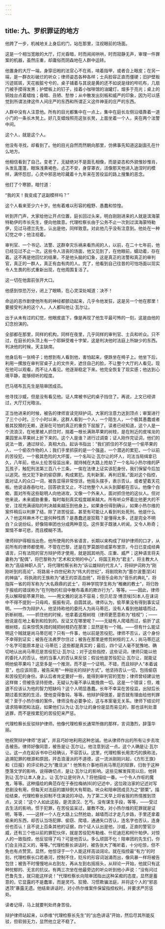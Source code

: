 ```yaml
---
---
---
```

title: 九、罗织罪证的地方
---




他跨了一步，机械地关上身后的门，站在那里，注视眼前的场面。

这是一个相当宽敞的大厅，灯光昏暗，时而闹闹哄哄，时而寂静无声，审理一件罪案的机器，虽然庄重，却庸俗而阴森地在人群中运转。

他置身的大厅一端，身穿旧袍的法官心不在焉，啃着指甲，或者合上眼皮；在另一端，是一群衣衫破烂的听众；律师姿态各种各样；士兵脸容正直而僵硬；旧护壁板污迹斑斑，天花板脏兮兮的，桌子铺着与其说是黄的还不如说是绿的哔叽布，几扇门被手摸得发黑；护壁板上的钉子，挂着小咖啡馆的油罐灯，烟多于亮光；桌上的铜烛台点着蜡烛；昏暗、丑陋、愁惨；从中散发出刻板和威严的印象，因为可以感觉到所谓法律这件人间庄严的东西和所谓正义这件神圣的庄严的东西。

人群中没有人注意他。所有的目光都集中在一点上，集中在庭长左侧沿墙靠着一道小门的一条长木凳上。好几支蜡烛照亮这张长凳，上面坐着一个人，夹在两个法警中间。

这个人，就是这个人。

他没有寻找，却看到了。他的目光自然而然朝向那里，仿佛事先知道这副面孔在什么地方。

他相信看到了自己，变老了，无疑绝对不是面孔相像，而是姿态和外貌惟妙惟肖，头发乱蓬蓬，眼珠浅黄褐色，忐忑不安，身穿罩衣，活像那天他进入迪涅时的模样，满怀怨怼，心灵中邪恶地珍藏着十九年来在苦役监的路上搜集的恶念。

他打了个寒颤，暗忖道：

“我的天！我变成了这副模样吗？”

这个人看来至少六十岁。他有着难以形容的粗野、愚蠢和惊惶。

听到开门声，大家给他让开点位置，庭长回过头来，明白刚刚进来的人就是滨海蒙特勒伊的市长先生，便向他致意。代理检察长由于公务不止一次到过滨海蒙特勒伊，见过马德兰先生，认出是他，同样致意。对此他几乎没有注意到。他处在一种幻觉之中；他注视着。

审判官、一个书记、法警、这群幸灾乐祸来看热闹的人，以前，在二十七年前，他已经见过不止一次。这些令人沮丧的场面，他又见到了，在他眼前，蠕动着，存在着。这不再是他回忆的结果，不是他头脑的幻象，这是真正的法警和真正的审判官，真正的一群人，真正有血有肉的人。完了，他看到自己往昔的可怕场面以现实令人生畏的形式重新出现，在他周围复活了。

这一切在他面前张开大口。

他感到惊恐万分，闭上了眼睛，在心灵深处喊道：决不！

命运的恶作剧使他所有的神经都颤动起来，几乎令他发狂，这是另一个他在那里！要接受判决的这个人，人人都叫他让·瓦尔让。

出于从未有过的幻觉，他眼皮底下，像是再现了他生平最可怖的一刻，这是由他的幻念扮演的。

全部都在那里，同样的机构，同样在夜里，几乎同样的审判官、士兵和听众。只不过，在庭长的头顶上有一个耶稣受难十字架，这是判决他时法庭上所缺少的东西。判决他的时候，天主缺席。

他身后有一张椅子；他想到有人看到他，害怕起来，便跌坐在椅子上。他坐下后，利用一摞放在审判官桌子上的文件夹，遮住自己的脸，不让整个大厅的人看见。现在他可以观看，而不让人看见。他逐渐稳定下来。他完全恢复了现实感；他达到心境平静，能够倾听的程度。

巴马塔布瓦先生是陪审团成员。

他寻找沙威，但是没有看见他。证人席被书记的桌子挡住了。再说，上文已经讲过，大厅灯光暗淡。

正当他进来的时候，被告的律师宣读完辩护词。大家的注意力达到顶点；审案进行了三个小时。三个小时以来，这群人看到一个人，一个陌生人，一个极其愚蠢或者极其狡猾的无赖，逐渐在可怕的真正的重负下屈服了。读者已经知道，这个人是一个流浪汉，在地里被人抓住时，揣着一根长满熟苹果的树枝，是在附近的皮埃龙的果园里从苹果树上折下来的。这个人是谁？进行过调查；证人刚作完证词，他们的说法一致，通过辩论，真相大白。起诉书指出：“我们抓住的不仅是一个偷苹果的人、一个偷农作物的人；我们手里抓获的是一个强盗，一个潜逃的累犯，一个以前的苦役犯，一个极其危险的大坏蛋，一个名叫让·瓦尔让的坏人，司法当局缉拿已久，八年前，他从土伦苦役监出来，就持械在大路上抢劫了一个名叫小热尔维的萨瓦孩子，触犯刑法第三百八十三条，一俟在法律上证实该犯身份，我们保留今后加以追究。他又犯下新的偷窃罪，构成累犯。先判新案，再判旧案。”面对这个指控，面对证人的众口一词，被告显得非常惊讶。他摇头摆手，表示否认，或者望着天花板。他说话吞吞吐吐，回答欲言又止，不过他整个人从头到脚都在否认。他像个白痴，面对所有这些聪明人向他进攻，又像一个外来人，面对抓住他的这伙人。但对他来说，未来威胁重重，每时每刻真实程度越来越大。所有听众怀着比他更大的不安，注视充满诬陷的判决越来越压到他身上。如果身份得到确认，如果小热尔维的案件稍后以判罪了结，除了进苦役监，甚至有可能让人看到判处死刑。他是什么人？他这样麻木不仁是何种性质？是愚蠢还是狡黠？是懂得太多，还是完全不明白？众说纷纭，好像陪审团也分成两种意见。这件案子既骇人听闻，又令人称奇；案情不单可悲，而且模糊不清。

律师辩护得相当出色，他所使用的外省语言，长期以来构成了辩护律师的口才，从前所有的律师都使用，不管在巴黎，还是在罗莫朗坦或蒙布里宗，今日已变成经典语言，只有法院的官方辩护师才使用，就是因其响亮、庄重、威严；这种语言将夫妻称为“配偶”，将巴黎称为“艺术和文明的中心”，将国王称为“君主”，将主教大人称为“高级神职人员”，将代理检察长称为“诉讼雄辩的代言人”，将辩护词称为“刚刚听到的高论”，将路易十四世纪称为“伟大的世纪”，将剧院称为“墨尔波墨涅[4]的神庙”，将执政的王族称为“诸王的崇高血统”，将音乐会称为“音乐的典礼”，将指挥一省的将军称为“大名鼎鼎的武士”，将神学院学生称为“稚嫩的教士”，将归咎于报纸的错误称为“在刊物的栏目中散布毒素的欺诈行为”，等等。——因此，律师先以解释偷苹果开始，——用文雅的说法不容易；但贝尼涅·博须埃[5]本人在诔词中不得不提到一只母鸡，振振有词，自圆其说。律师认为，偷苹果没有得到事实证明。——作为辩护人，他坚持称他的委托人为尚马蒂厄，没有人看到他越墙而过，折断树枝。——抓住他的时候，他拿着这根树枝（律师更愿意称为“枝杈”）；——他说是在地上看到和捡到的。反证又在哪里呢？——无疑有人爬墙而过，偷折了这根树枝，后来惊慌失措的贼把树枝扔在那里；显然是有一个贼。——但有什么能证明这个贼就是尚马蒂厄呢？只有一件事，他以前是苦役犯。律师不否认，这个身份不幸得到证实；被告在法弗罗尔住过；被告在那里是修剪树枝的工人；尚马蒂厄这个名字可能原本是让·马蒂厄；这些都是真实的；最后，四个证人毫不犹豫地、确切地认出尚马蒂厄是苦役犯让·瓦尔让；对于这些指控，这些证词，律师只能以他的委托人的否认，他的当事人的否认来反驳；假设他是苦役犯让·瓦尔让，就能证明他偷苹果吗？这至多是一个推测，而不是一个证明。不错，而且辩护人“本着诚意”，也应该同意，被告采用“一种拙劣的辩护方式”。他坚持否认一切，包括偷窃和苦役犯的身份。承认后者肯定要好一些，能得到审判官的宽恕；律师曾经建议他这样做；但被告坚持拒绝，无疑认为毫不承认能挽救一切。这是一个错误；但，难道不应该认为他的智力短缺吗？这个人明显愚蠢。长年不幸呆在苦役监，出狱后长期过着贫困的生活，使他变得鲁钝，等等。他辩护得很差，是否就有理由给他判罪呢？至于小热尔维的案件，律师没有必要争论，这与本案毫无关系。律师下结论时请求陪审团和法庭，如果他们认为让·瓦尔让的身份是显而易见的，那也该判处潜逃罪，而不是按累犯的苦役犯来严惩。

代理检察长反驳辩护律师。他像代理检察长通常所做的那样，言词激烈，辞藻华丽。

他祝贺辩护律师“忠诚”，并且巧妙地利用这种忠诚。他从律师作出的所有让步去攻击被告。律师好像同意，被告是让·瓦尔让。他注意到这一点。这个人确是让·瓦尔让。这一点在起诉书中已经确认，不容否认。这里，代理检察长用灵巧的换称法，追溯犯罪的根源和原因，抨击浪漫派的不道德，这一流派刚刚兴起，《方形王旗》和《日报》的评论称之为“撒旦派”！他煞有介事地将尚马蒂厄的轻罪，归咎于这种堕落文学的影响，说得确切点，是让·瓦尔让的影响。这些见解发挥完以后，他转到让·瓦尔让本人身上。让·瓦尔让是何许人？将他描绘一番。一个令人作呕的魔鬼，等等。这种描绘的典范存在于泰拉梅纳[6]的记述中，这位政治家的记述对写悲剧没有用，但每天对法庭的雄辩倒大有帮助。听众和陪审团成员为之“颤栗”。描绘结束，代理检察长抑制不住演说的冲动，为了第二天早上将省报的热情推到顶点，又说：“这个人如此这般，是流浪汉、乞丐，没有谋生手段，等等，——受过去生活的影响，惯于犯罪，在苦役监呆过，屡教不改，对小热尔维的犯罪就是证明，等等，——这样一个人在大路上公然抢劫，越墙而过才走几步路，手里还拿着偷来的东西，却否认当场犯罪、偷窃、爬墙，通通矢口否认，连名字也否认，连身份也否认！且不说上百条其他的证据，四个证人认出是他，沙威，正直的警官沙威，还有三个他以前的罪犯伙伴，就是苦役犯布勒维、什尼迪厄和柯什帕伊。对惊人的一致指控，他反驳得了吗？可是他否认。多么顽固不化！陪审团的先生们，你们会主持正义的，等等。”代理检察长讲话时，被告张大了嘴听着，十分吃惊，但不免也有点赞赏。显然，他惊讶于一个人能这样高谈阔论。就在指控最“有力”的时刻，代理检察长口若悬河，控制不住，贬斥的形容词汹涌而出，像风暴一样将被告包住；被告不时慢慢地从右到左，再从左到右摇摇头，从辩论一开始，他就只有这种忧郁的、无言的抗议。有两三次坐在他最旁边的听众听到他小声说：“没有问过巴鲁先生，就只能这样说！”代理检察长向陪审团指出这种呆痴的态度，显然是蓄意的，它显露的不是蠢笨，而是灵巧、狡猾、习惯欺骗法庭，并将这个人的“邪恶透顶”暴露无遗。他结束讲话时，对小热尔维案件保留指控权利，并要求严厉惩处。

读者记得，马上就要判处终身苦役。

辩护律师站起来，以恭维“代理检察长先生”的“出色讲话”开始，然后尽其所能反驳，但软弱无力，显然他立足不稳了。
